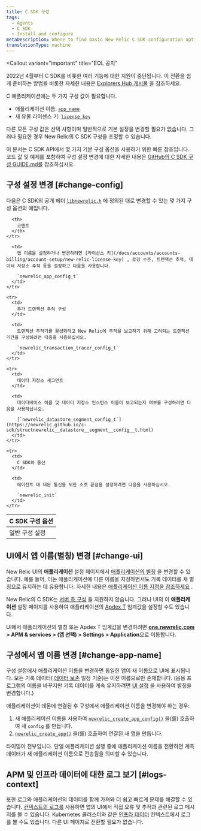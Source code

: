```yaml
---
title: C SDK 구성
tags:
  - Agents
  - C SDK
  - Install and configure
metaDescription: Where to find basic New Relic C SDK configuration options you can change to fine-tune monitoring of your app.
translationType: machine
---
```


<Callout
  variant="important"
  title="EOL 공지"
>
  2022년 4월부터 C SDK를 비롯한 여러 기능에 대한 지원이 중단됩니다. 이 전환을 쉽게 준비하는 방법을 비롯한 자세한 내용은 [Explorers Hub 게시물](https://discuss.newrelic.com/t/q1-bulk-eol-announcement-fy23/181744) 을 참조하세요.
</Callout>

C 애플리케이션에는 두 가지 구성 값이 필요합니다.

* 애플리케이션 이름: [`app_name`](https://newrelic.github.io/c-sdk/struct__newrelic__app__config__t.html#a0543f501cfec009c483be0c6d5d511f7)
* 새 유물 라이센스 키: [`license_key`](https://newrelic.github.io/c-sdk/struct__newrelic__app__config__t.html#aac3c5f9a0e5da64836a806c47b954b71)

다른 모든 구성 값은 선택 사항이며 일반적으로 기본 설정을 변경할 필요가 없습니다. 그러나 필요한 경우 New Relic의 C SDK 구성을 조정할 수 있습니다.

이 문서는 C SDK API에서 몇 가지 기본 구성 옵션을 사용하기 위한 빠른 참조입니다. 코드 값 및 예제를 포함하여 구성 설정 변경에 대한 자세한 내용은 [GitHub의 C SDK 구성 GUIDE.md를](https://github.com/newrelic/c-sdk/blob/master/GUIDE.md#configuration) 참조하십시오.

## 구성 설정 변경 [#change-config]

다음은 C SDK의 공개 헤더 [`libnewrelic.h`](https://newrelic.github.io/c-sdk/libnewrelic_8h.html) 에 정의된 대로 변경할 수 있는 몇 가지 구성 옵션의 예입니다.

<table>
  <thead>
    <tr>
      <th style={{ width: "300px" }}>
        C SDK 구성 옵션
      </th>

      <th>
        코멘트
      </th>
    </tr>
  </thead>

  <tbody>
    <tr>
      <td>
        일반 구성 설정
      </td>

      <td>
        앱 이름을 설정하거나 변경하려면 [라이선스 키](/docs/accounts/accounts-billing/account-setup/new-relic-license-key) , 로깅 수준, 트랜잭션 추적, 데이터 저장소 추적 등을 설정하고 다음을 사용합니다.

        `newrelic_app_config_t`
      </td>
    </tr>

    <tr>
      <td>
        추가 트랜잭션 추적 구성
      </td>

      <td>
        트랜잭션 추적기를 활성화하고 New Relic에 추적을 보고하기 위해 고려되는 트랜잭션 기간을 구성하려면 다음을 사용하십시오.

        `newrelic_transaction_tracer_config_t`
      </td>
    </tr>

    <tr>
      <td>
        데이터 저장소 세그먼트
      </td>

      <td>
        데이터베이스 이름 및 데이터 저장소 인스턴스 이름이 보고되는지 여부를 구성하려면 다음을 사용하십시오.

        [`newrelic_datastore_segment_config_t`](https://newrelic.github.io/c-sdk/structnewrelic__datastore__segment__config__t.html)
      </td>
    </tr>

    <tr>
      <td>
        C SDK와 통신
      </td>

      <td>
        에이전트 대 데몬 통신을 위한 소켓 끝점을 설정하려면 다음을 사용하십시오.

        `newrelic_init`
      </td>
    </tr>
  </tbody>
</table>

## UI에서 앱 이름(별칭) 변경 [#change-ui]

New Relic UI의 **애플리케이션** 설정 페이지에서 [애플리케이션의 별칭](/docs/agents/manage-apm-agents/app-naming/name-your-application#differences) 을 변경할 수 있습니다. 예를 들어, 이는 애플리케이션에 다른 이름을 지정하면서도 기록 데이터를 새 별칭으로 유지하는 데 유용합니다. 자세한 내용은 [애플리케이션 이름 지정을 참조하세요](/docs/agents/manage-apm-agents/app-naming/name-your-application) .

New Relic의 C SDK는 [서버 측 구성](/docs/agents/manage-apm-agents/configuration/server-side-agent-configuration) 을 지원하지 않습니다. 그러나 UI의 이 **애플리케이션** 설정 페이지를 사용하여 애플리케이션의 [Apdex T](/docs/apm/new-relic-apm/apdex/apdex-measure-user-satisfaction) 임계값을 설정할 수도 있습니다.

UI에서 애플리케이션의 별칭 또는 Apdex T 임계값을 변경하려면 **[one.newrelic.com](https://one.newrelic.com/all-capabilities) > APM & services > (앱 선택) > Settings > Application**으로 이동합니다.

## 구성에서 앱 이름 변경 [#change-app-name]

구성 설정에서 애플리케이션 이름을 변경하면 동일한 앱이 새 이름으로 UI에 표시됩니다. 모든 기록 데이터( [데이터 보존](/docs/apm/new-relic-apm/maintenance/apm-data-retention) 일정 기준)는 이전 이름으로만 존재합니다. (응용 프로그램의 이름을 바꾸지만 기록 데이터를 계속 유지하려면 [UI 설정](#change-ui) 을 사용하여 별칭을 변경합니다.)

애플리케이션이 데몬에 연결된 후 구성에서 애플리케이션 이름을 변경해야 하는 경우:

1. 새 애플리케이션 이름을 사용하여 [`newrelic_create_app_config()`](https://newrelic.github.io/c-sdk/libnewrelic_8h.html#af067b3ff89a40b6fa417e18be5e847aa) 을(를) 호출하여 새 `config` 를 만듭니다.
2. [`newrelic_create_app()`](https://newrelic.github.io/c-sdk/libnewrelic_8h.html#a61dd90439ae3cc5060021f6ab4701132) 을(를) 호출하여 연결된 새 앱을 만듭니다.

<Callout variant="caution">
  타이밍이 전부입니다. 단일 애플리케이션 실행 중에 애플리케이션 이름을 전환하면 계측 데이터가 새 애플리케이션 이름으로 전송됨을 의미할 수 있습니다.
</Callout>

## APM 및 인프라 데이터에 대한 로그 보기 [#logs-context]

또한 로그와 애플리케이션의 데이터를 함께 가져와 더 쉽고 빠르게 문제를 해결할 수 있습니다. [컨텍스트의 로그를](/docs/logs/logs-context/c-sdk-configure-logs-context/) 사용하면 앱의 UI에서 직접 오류 및 추적과 관련된 로그 메시지를 볼 수 있습니다. Kubernetes 클러스터와 같은 [인프라 데이터](/docs/logs/forward-logs/forward-your-logs-using-infrastructure-agent/) 컨텍스트에서 로그를 볼 수도 있습니다. 다른 UI 페이지로 전환할 필요가 없습니다.